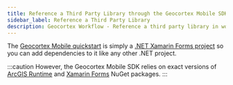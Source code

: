 ```yaml
---
title: Reference a Third Party Library through the Geocortex Mobile SDK
sidebar_label: Reference a Third Party Library
description: Geocortex Workflow - Reference a third party library in workflow for Geocortex Mobile
---
```



The [Geocortex Mobile quickstart](../mobile/quick-start.mdx) is simply a [.NET Xamarin Forms project](https://docs.microsoft.com/en-us/xamarin/get-started/quickstarts/deepdive?pivots=windows) so you can add dependencies to it like any other .NET project. 

:::caution
However, the Geocortex Mobile SDK relies on exact versions of [ArcGIS Runtime](https://developers.arcgis.com/arcgis-runtime/) and [Xamarin Forms](https://dotnet.microsoft.com/apps/xamarin/xamarin-forms) NuGet packages.
:::

<UseCaseContainer>
    <UseCaseCard
        title="Geocortex Mobile SDK Quickstart"
        description="Check out the Geocortex Mobile SDK quickstart"
        link="../mobile/quick-start"
    />
</UseCaseContainer>
